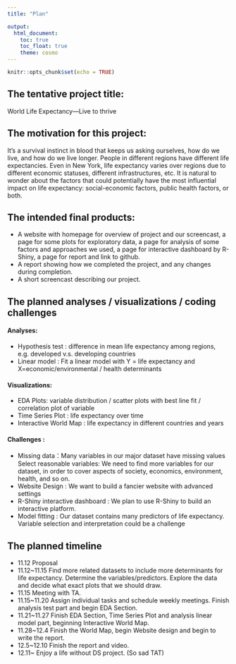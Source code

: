 ```yaml
---
title: "Plan"

output: 
  html_document:
    toc: true
    toc_float: true
    theme: cosmo
---
```


```r
knitr::opts_chunk$set(echo = TRUE)
```


## The tentative project title:

World Life Expectancy—Live to thrive
 
## The motivation for this project:

It's a survival instinct in blood that keeps us asking ourselves, how do we live, and how do we live longer. People in different regions have different life expectancies. Even in New York, life expectancy varies over regions due to different economic statuses, different infrastructures, etc. It is natural to wonder about the factors that could potentially have the most influential impact on life expectancy: social-economic factors, public health factors, or both. 

## The intended final products:

  * A website with homepage for overview of project and our screencast, a page for some plots for exploratory data, a page for analysis of some factors and approaches we used, a page for interactive dashboard by R-Shiny, a page for report and link to github.
  * A report showing how we completed the project, and any changes during completion.
  * A short screencast describing our project.

## The planned analyses / visualizations / coding challenges

#### Analyses:

  * Hypothesis test : difference in mean life expectancy among regions, e.g. developed v.s. developing countries
  * Linear model : Fit a linear model with Y = life expectancy and X=economic/environmental / health determinants  
                        
#### Visualizations:

  * EDA Plots: variable distribution / scatter plots with best line fit / correlation plot of variable
  * Time Series Plot : life expectancy over time
  * Interactive World Map : life expectancy in different countries and years
  
  
#### Challenges : 

  * Missing data：Many variables in our major dataset have missing values
Select reasonable variables: We need to find more variables for our dataset, in order to cover aspects of society, economics, environment, health, and so on.
  * Website Design : We want to build a fancier website with advanced settings
  * R-Shiny interactive dashboard : We plan to use R-Shiny to build an interactive platform.
  * Model fitting : Our dataset contains many predictors of life expectancy. Variable selection and interpretation could be a challenge

## The planned timeline
  * 11.12 Proposal
  * 11.12~11.15 Find more related datasets to include more determinants for life expectancy. Determine the variables/predictors. Explore the data and decide what exact plots that we should draw.
  * 11.15 Meeting with TA. 
  * 11.15~11.20 Assign individual tasks and schedule weekly meetings. Finish analysis test part and begin EDA Section.
  * 11.21~11.27 Finish EDA Section, Time Series Plot and analysis linear model part, beginning Interactive World Map.
  * 11.28~12.4 Finish the World Map, begin Website design and begin to write the report.
  * 12.5~12.10 Finish the report and video.
  * 12.11~ Enjoy a life without DS project. (So sad TAT)
